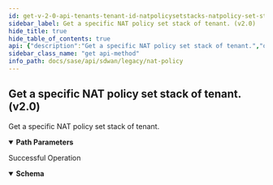 ```yaml
---
id: get-v-2-0-api-tenants-tenant-id-natpolicysetstacks-natpolicy-set-stack-id
sidebar_label: Get a specific NAT policy set stack of tenant. (v2.0)
hide_title: true
hide_table_of_contents: true
api: {"description":"Get a specific NAT policy set stack of tenant.","operationId":"get-v2.0-api-tenants-tenant_id-natpolicysetstacks-natpolicy_set_stack_id","parameters":[{"description":"Tenant Id","in":"path","name":"tenant_id","required":true,"schema":{"description":"Tenant Id","type":"string"}},{"description":"Policy Set Stack Id","in":"path","name":"natpolicy_set_stack_id","required":true,"schema":{"description":"Natpolicy Set Stack Id","type":"string"}}],"responses":{"200":{"content":{"application/json":{"schema":{"properties":{"default_policysetstack":{"description":"Default Policysetstack","type":"boolean"},"description":{"description":"Description: Size(max = 256, error = DESCRIPTION_EXCEEDS_LIMIT: Description length exceeds limit, min = 0) ","type":"string"},"id":{"description":"Id","type":"string"},"name":{"description":"Name: Required(error = NAME_REQD: Please provide resource name.) Size(max = 128, error = NAME_EXCEEDS_LIMIT: Name of the resource exceeds limit., min = 0) ","type":"string"},"policyset_ids":{"description":"Policyset Ids: Size(max = 4, error = POLICYSETSTACK_CONFIG_INVALID_POLICYSETLIST_SIZE: Invalid number of policysets. Should be between 1-4., min = 0) ListString(allowDuplicate = false, allowEmpty = true, allowNull = true, length = 0, listMaxSize = 0, error = POLICYSETSTACK_CONFIG_DUPLICATE_POLICYSETID: PolicySet Stack configuration is not valid. Duplicate policy set id present in the policy set list., noTrim = false, regex = [0-9]{1,30}, required = false) ","items":{"description":"Policyset Ids","type":"string"},"type":"array"},"tags":{"description":"Tags: ListString(allowDuplicate = false, allowEmpty = true, allowNull = true, length = 128, listMaxSize = 10, error = INVALID_TAG: Maximum 10 Unique tags of length 1024 each are allowed, noTrim = false, regex = [^,\\\\s]+, required = false) ","items":{"description":"Tags","type":"string"},"type":"array"}},"required":["name"]}}},"description":"Successful Operation"}},"tags":["NAT Policy"],"method":"get","path":"/v2.0/api/tenants/{tenant_id}/natpolicysetstacks/{natpolicy_set_stack_id}","info":{"contact":{},"description":"List of APIs used to manage the NAT policy rules.","title":"NAT Policy","version":"Latest"},"postman":{"name":"Get a specific NAT policy set stack of tenant. (v2.0)","description":{"content":"Get a specific NAT policy set stack of tenant.","type":"text/plain"},"url":{"path":["v2.0","api","tenants",":tenant_id","natpolicysetstacks",":natpolicy_set_stack_id"],"host":["{{baseUrl}}"],"query":[],"variable":[{"disabled":false,"description":{"content":"(Required) Tenant Id","type":"text/plain"},"type":"any","value":"","key":"tenant_id"},{"disabled":false,"description":{"content":"(Required) Policy Set Stack Id","type":"text/plain"},"type":"any","value":"","key":"natpolicy_set_stack_id"}]},"header":[{"key":"Accept","value":"application/json"}],"method":"GET"}}
sidebar_class_name: "get api-method"
info_path: docs/sase/api/sdwan/legacy/nat-policy
---
```



## Get a specific NAT policy set stack of tenant. (v2.0)



Get a specific NAT policy set stack of tenant.

<details style={{"marginBottom":"1rem"}} data-collapsed={false} open={true}><summary style={{}}><strong>Path Parameters</strong></summary><div><ul><ParamsItem className={"paramsItem"} param={{"description":"Tenant Id","in":"path","name":"tenant_id","required":true,"schema":{"description":"Tenant Id","type":"string"}}}></ParamsItem><ParamsItem className={"paramsItem"} param={{"description":"Policy Set Stack Id","in":"path","name":"natpolicy_set_stack_id","required":true,"schema":{"description":"Natpolicy Set Stack Id","type":"string"}}}></ParamsItem></ul></div></details><div><ApiTabs><TabItem label={"200"} value={"200"}><div>

Successful Operation

</div><div><MimeTabs groupId={"mime-type"}><TabItem label={"application/json"} value={"application/json"}><SchemaTabs groupId={"schema-tabs"}><TabItem label={"Schema"} value={"Schema"}><details style={{}} data-collapsed={false} open={true}><summary style={{"textAlign":"left"}}><strong>Schema</strong></summary><div style={{"textAlign":"left","marginLeft":"1rem"}}></div><ul style={{"marginLeft":"1rem"}}><SchemaItem collapsible={false} name={"default_policysetstack"} required={false} schemaDescription={"Default Policysetstack"} schemaName={"boolean"} qualifierMessage={undefined} defaultValue={undefined}></SchemaItem><SchemaItem collapsible={false} name={"description"} required={false} schemaDescription={"Description: Size(max = 256, error = DESCRIPTION_EXCEEDS_LIMIT: Description length exceeds limit, min = 0) "} schemaName={"string"} qualifierMessage={undefined} defaultValue={undefined}></SchemaItem><SchemaItem collapsible={false} name={"id"} required={false} schemaDescription={"Id"} schemaName={"string"} qualifierMessage={undefined} defaultValue={undefined}></SchemaItem><SchemaItem collapsible={false} name={"name"} required={false} schemaDescription={"Name: Required(error = NAME_REQD: Please provide resource name.) Size(max = 128, error = NAME_EXCEEDS_LIMIT: Name of the resource exceeds limit., min = 0) "} schemaName={"string"} qualifierMessage={undefined} defaultValue={undefined}></SchemaItem><SchemaItem collapsible={false} name={"policyset_ids"} required={false} schemaDescription={"Policyset Ids: Size(max = 4, error = POLICYSETSTACK_CONFIG_INVALID_POLICYSETLIST_SIZE: Invalid number of policysets. Should be between 1-4., min = 0) ListString(allowDuplicate = false, allowEmpty = true, allowNull = true, length = 0, listMaxSize = 0, error = POLICYSETSTACK_CONFIG_DUPLICATE_POLICYSETID: PolicySet Stack configuration is not valid. Duplicate policy set id present in the policy set list., noTrim = false, regex = [0-9]{1,30}, required = false) "} schemaName={"string[]"} qualifierMessage={undefined} defaultValue={undefined}></SchemaItem><SchemaItem collapsible={false} name={"tags"} required={false} schemaDescription={"Tags: ListString(allowDuplicate = false, allowEmpty = true, allowNull = true, length = 128, listMaxSize = 10, error = INVALID_TAG: Maximum 10 Unique tags of length 1024 each are allowed, noTrim = false, regex = [^,\\\\s]+, required = false) "} schemaName={"string[]"} qualifierMessage={undefined} defaultValue={undefined}></SchemaItem></ul></details></TabItem></SchemaTabs></TabItem></MimeTabs></div></TabItem></ApiTabs></div>
      